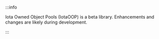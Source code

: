 :::info

Iota Owned Object Pools (IotaOOP) is a beta library. Enhancements and changes are likely during development.

:::